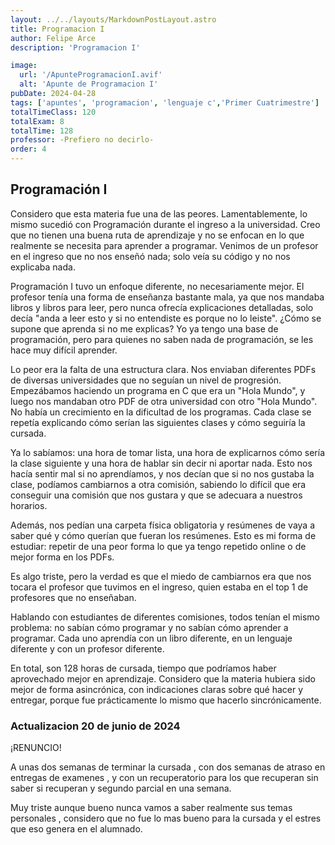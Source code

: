 ```yaml
---
layout: ../../layouts/MarkdownPostLayout.astro
title: Programacion I
author: Felipe Arce
description: 'Programacion I'

image:
  url: '/ApunteProgramacionI.avif'
  alt: 'Apunte de Programacion I'
pubDate: 2024-04-28
tags: ['apuntes', 'programacion', 'lenguaje c','Primer Cuatrimestre']
totalTimeClass: 120
totalExam: 8
totalTime: 128
professor: -Prefiero no decirlo-
order: 4
---
```


## Programación I

Considero que esta materia fue una de las peores. Lamentablemente, lo mismo sucedió con Programación durante el ingreso a la universidad. Creo que no tienen una buena ruta de aprendizaje y no se enfocan en lo que realmente se necesita para aprender a programar. Venimos de un profesor en el ingreso que no nos enseñó nada; solo veía su código y no nos explicaba nada.

Programación I tuvo un enfoque diferente, no necesariamente mejor. El profesor tenía una forma de enseñanza bastante mala, ya que nos mandaba libros y libros para leer, pero nunca ofrecía explicaciones detalladas, solo decía "anda a leer esto y si no entendiste es porque no lo leiste". ¿Cómo se supone que aprenda si no me explicas? Yo ya tengo una base de programación, pero para quienes no saben nada de programación, se les hace muy difícil aprender.

Lo peor era la falta de una estructura clara. Nos enviaban diferentes PDFs de diversas universidades que no seguían un nivel de progresión. Empezábamos haciendo un programa en C que era un "Hola Mundo", y luego nos mandaban otro PDF de otra universidad con otro "Hola Mundo". No había un crecimiento en la dificultad de los programas. Cada clase se repetía explicando cómo serían las siguientes clases y cómo seguiría la cursada. 

Ya lo sabíamos: una hora de tomar lista, una hora de explicarnos cómo sería la clase siguiente y una hora de hablar sin decir ni aportar nada. Esto nos hacía sentir mal si no aprendíamos, y nos decían que si no nos gustaba la clase, podíamos cambiarnos a otra comisión, sabiendo lo difícil que era conseguir una comisión que nos gustara y que se adecuara a nuestros horarios.

Además, nos pedían una carpeta física obligatoria y resúmenes de vaya a saber qué y cómo querían que fueran los resúmenes. Esto es mi forma de estudiar: repetir de una peor forma lo que ya tengo repetido online o de mejor forma en los PDFs.

Es algo triste, pero la verdad es que el miedo de cambiarnos era que nos tocara el profesor que tuvimos en el ingreso, quien estaba en el top 1 de profesores que no enseñaban.

Hablando con estudiantes de diferentes comisiones, todos tenían el mismo problema: no sabían cómo programar y no sabían cómo aprender a programar. Cada uno aprendía con un libro diferente, en un lenguaje diferente y con un profesor diferente.

En total, son 128 horas de cursada, tiempo que podríamos haber aprovechado mejor en aprendizaje. Considero que la materia hubiera sido mejor de forma asincrónica, con indicaciones claras sobre qué hacer y entregar, porque fue prácticamente lo mismo que hacerlo sincrónicamente. 

### Actualizacion 20 de junio de 2024 

<p class="text-red-600 ">¡RENUNCIO!</p>

A unas dos semanas de terminar la cursada , con dos semanas de atraso en entregas de examenes , y con un recuperatorio para los que recuperan sin saber si recuperan y segundo parcial en una semana. 

Muy triste aunque bueno nunca vamos a saber realmente sus temas personales , considero que no fue lo mas bueno para la cursada y el estres que eso genera en el alumnado.